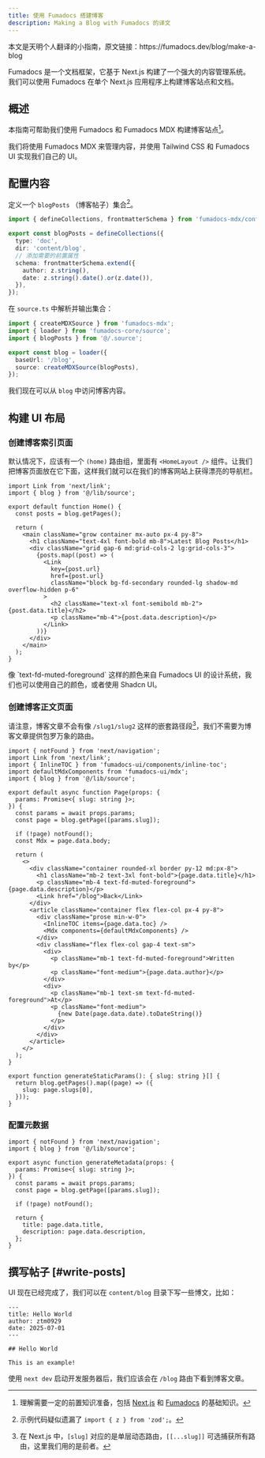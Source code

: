 ```yaml
---
title: 使用 Fumadocs 搭建博客
description: Making a Blog with Fumadocs 的译文
---
```


<Callout type="success">
  本文是天明个人翻译的小指南，原文链接：https://fumadocs.dev/blog/make-a-blog
</Callout>



Fumadocs 是一个文档框架，它基于 Next.js 构建了一个强大的内容管理系统。我们可以使用 Fumadocs 在单个 Next.js
应用程序上构建博客站点和文档。

## 概述

本指南可帮助我们使用 Fumadocs 和 Fumadocs MDX 构建博客站点[^requirement]。

[^requirement]: 理解需要一定的前置知识准备，包括 [Next.js](https://nextjs.org/) 和 [Fumadocs](https://fumadocs.dev/) 的基础知识。

我们将使用 Fumadocs MDX 来管理内容，并使用 Tailwind CSS 和 Fumadocs UI 实现我们自己的 UI。

## 配置内容

定义一个 `blogPosts` （博客帖子）集合[^1]。

[^1]: 示例代码疑似遗漏了 `import { z } from 'zod';`。

```ts title="source.config.ts"
import { defineCollections, frontmatterSchema } from 'fumadocs-mdx/config';

export const blogPosts = defineCollections({
  type: 'doc',
  dir: 'content/blog',
  // 添加需要的前置属性
  schema: frontmatterSchema.extend({
    author: z.string(),
    date: z.string().date().or(z.date()),
  }),
});
```

在 `source.ts` 中解析并输出集合：

```ts title="lib/source.ts"
import { createMDXSource } from 'fumadocs-mdx';
import { loader } from 'fumadocs-core/source';
import { blogPosts } from '@/.source';

export const blog = loader({
  baseUrl: '/blog',
  source: createMDXSource(blogPosts),
});
```

我们现在可以从 `blog` 中访问博客内容。

## 构建 UI 布局

### 创建博客索引页面

默认情况下，应该有一个 `(home)` 路由组，里面有 `<HomeLayout />`
组件。让我们把博客页面放在它下面，这样我们就可以在我们的博客网站上获得漂亮的导航栏。

```tsx title="app/(home)/blog/page.tsx"
import Link from 'next/link';
import { blog } from '@/lib/source';

export default function Home() {
  const posts = blog.getPages();

  return (
    <main className="grow container mx-auto px-4 py-8">
      <h1 className="text-4xl font-bold mb-8">Latest Blog Posts</h1>
      <div className="grid gap-6 md:grid-cols-2 lg:grid-cols-3">
        {posts.map((post) => (
          <Link
            key={post.url}
            href={post.url}
            className="block bg-fd-secondary rounded-lg shadow-md overflow-hidden p-6"
          >
            <h2 className="text-xl font-semibold mb-2">{post.data.title}</h2>
            <p className="mb-4">{post.data.description}</p>
          </Link>
        ))}
      </div>
    </main>
  );
}
```

<Callout title="小提示">
像 `text-fd-muted-foreground` 这样的颜色来自 Fumadocs UI 的设计系统，我们也可以使用自己的颜色，或者使用
Shadcn UI。
</Callout>

### 创建博客正文页面

请注意，博客文章不会有像 `/slug1/slug2` 这样的嵌套路径段[^2]，我们不需要为博客文章提供包罗万象的路由。

[^2]: 在 Next.js 中，`[slug]` 对应的是单层动态路由，`[[...slug]]` 可选捕获所有路由，这里我们用的是前者。

```tsx title="app/(home)/blog/[slug]/page.tsx"
import { notFound } from 'next/navigation';
import Link from 'next/link';
import { InlineTOC } from 'fumadocs-ui/components/inline-toc';
import defaultMdxComponents from 'fumadocs-ui/mdx';
import { blog } from '@/lib/source';

export default async function Page(props: {
  params: Promise<{ slug: string }>;
}) {
  const params = await props.params;
  const page = blog.getPage([params.slug]);

  if (!page) notFound();
  const Mdx = page.data.body;

  return (
    <>
      <div className="container rounded-xl border py-12 md:px-8">
        <h1 className="mb-2 text-3xl font-bold">{page.data.title}</h1>
        <p className="mb-4 text-fd-muted-foreground">{page.data.description}</p>
        <Link href="/blog">Back</Link>
      </div>
      <article className="container flex flex-col px-4 py-8">
        <div className="prose min-w-0">
          <InlineTOC items={page.data.toc} />
          <Mdx components={defaultMdxComponents} />
        </div>
        <div className="flex flex-col gap-4 text-sm">
          <div>
            <p className="mb-1 text-fd-muted-foreground">Written by</p>
            <p className="font-medium">{page.data.author}</p>
          </div>
          <div>
            <p className="mb-1 text-sm text-fd-muted-foreground">At</p>
            <p className="font-medium">
              {new Date(page.data.date).toDateString()}
            </p>
          </div>
        </div>
      </article>
    </>
  );
}

export function generateStaticParams(): { slug: string }[] {
  return blog.getPages().map((page) => ({
    slug: page.slugs[0],
  }));
}
```

### 配置元数据

```tsx title="app/(home)/blog/[slug]/page.tsx"
import { notFound } from 'next/navigation';
import { blog } from '@/lib/source';

export async function generateMetadata(props: {
  params: Promise<{ slug: string }>;
}) {
  const params = await props.params;
  const page = blog.getPage([params.slug]);

  if (!page) notFound();

  return {
    title: page.data.title,
    description: page.data.description,
  };
}
```

## 撰写帖子 [#write-posts]

UI 现在已经完成了，我们可以在 `content/blog` 目录下写一些博文，比如：

```mdx title="content/blog/hello.mdx"
---
title: Hello World
author: ztm0929
date: 2025-07-01
---

## Hello World

This is an example!
```

使用 `next dev` 启动开发服务器后，我们应该会在 `/blog` 路由下看到博客文章。

